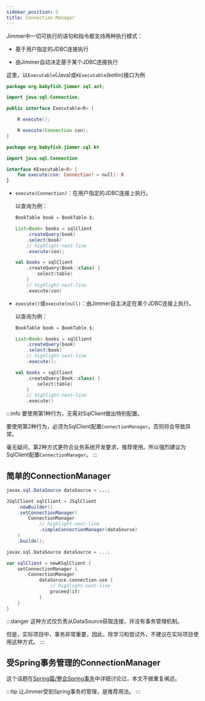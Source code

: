 ```yaml
---
sidebar_position: 2
title: Connection Manager
---
```



Jimmer中一切可执行的语句和指令都支持两种执行模式：

-   基于用户指定的JDBC连接执行

-   由Jimmer自动决定基于某个JDBC连接执行

这里，以`Executable`(Java)或`KExecutable`(kotlin)接口为例

<Tabs groupId="language">
<TabItem value="java" label="Java">

```java title="Executable.java"
package org.babyfish.jimmer.sql.ast;

import java.sql.Connection;

public interface Executable<R> {

    R execute();

    R execute(Connection con);
}
```

</TabItem>
<TabItem value="kotlin" label="Kotlin">

```kotlin title="KExecutable.kt"
package org.babyfish.jimmer.sql.kt

import java.sql.Connection

interface KExecutable<R> {
    fun execute(con: Connection? = null): R
}
```

</TabItem>
</Tabs>

-   `execute(Connection)`：在用户指定的JDBC连接上执行。

    以查询为例：
    <Tabs groupId="language">
    <TabItem value="java" label="Java">

    ```java
    BookTable book = BookTable.$;

    List<Book> books = sqlClient
        .createQuery(book)
        .select(book)
        // highlight-next-line
        .execute(con);
    ```

    </TabItem>
    <TabItem value="kotlin" label="Kotlin">
    
    ```kotlin
    val books = sqlClient
        .createQuery(Book::class) {
            select(table)
        }
        // highlight-next-line
        .execute(con)
    ```
    
    </TabItem>
    </Tabs>

-   `execute()`或`execute(null)`：由Jimmer自主决定在某个JDBC连接上执行。

    以查询为例：
    <Tabs groupId="language">
    <TabItem value="java" label="Java">

    ```java
    BookTable book = BookTable.$;

    List<Book> books = sqlClient
        .createQuery(book)
        .select(book)
        // highlight-next-line
        .execute();
    ```

    </TabItem>
    <TabItem value="kotlin" label="Kotlin">
    
    ```kotlin
    val books = sqlClient
        .createQuery(Book::class) {
            select(table)
        }
        // highlight-next-line
        .execute()    
    ```
    
    </TabItem>
    </Tabs>

:::info
要使用第1种行为，无需对SqlClient做出特别配置。

要使用第2种行为，必须为SqlClient配置`ConnectionManager`。否则将会导致异常。

毫无疑问，第2种方式更符合业务系统开发要求，推荐使用。所以强烈建议为SqlClient配置`ConnectionManager`。
:::

## 简单的ConnectionManager

<Tabs groupId="language">
<TabItem value="java" label="Java">

```java
javax.sql.DataSource dataSource = ...;

JSqlClient sqlClient = JSqlClient
    .newBuilder()
    .setConnectionManager(
        ConnectionManager
            // highlight-next-line
            .simpleConnectionManager(dataSource)
    )
    .builde();
```

</TabItem>
<TabItem value="kotlin" label="Kotlin">

```kotlin
javax.sql.DataSource dataSource = ...;

var sqlClient = newKSqlClient {
    setConnectionManager {
        ConnectionManager
            dataSoruce.connection.use {
                // highlight-next-line
                proceed(it)
            }
    }
}
```

</TabItem>
</Tabs>

:::danger
这种方式仅负责从DataSource获取连接，并没有事务管理机制。

但是，实际项目中，事务非常重要，因此，除学习和尝试外，不建议在实际项目使用这种方式。
:::

## 受Spring事务管理的ConnectionManager

这个话题在[Spring篇/整合Spring事务](../spring/transaction)中详细讨论过，本文不做重复阐述。

:::tip
让Jimmer受到Spring事务的管理，是推荐用法。
:::
